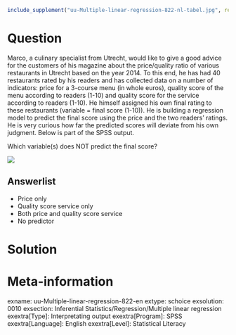 ```r
include_supplement("uu-Multiple-linear-regression-822-nl-tabel.jpg", recursive = TRUE)
```

Question
========
Marco, a culinary specialist from Utrecht, would like to give a good advice for the customers of his magazine about the price/quality ratio of various restaurants in Utrecht based on the year 2014. To this end, he has had 40 restaurants rated by his readers and has collected data on a number of indicators: price for a 3-course menu (in whole euros), quality score of the menu according to readers (1-10) and quality score for the service according to readers (1-10). He himself assigned his own final rating to these restaurants (variable = final score (1-10)). He is building a regression model to predict the final score using the price and the two readers' ratings. He is very curious how far the predicted scores will deviate from his own judgment. Below is part of the SPSS output.

Which variable(s) does NOT predict the final score?


![](uu-Multiple-linear-regression-822-nl-tabel.jpg)

Answerlist
----------
* Price only
* Quality score service only
* Both price and quality score service
* No predictor


Solution
========

Meta-information
================
exname: uu-Multiple-linear-regression-822-en
extype: schoice
exsolution: 0010
exsection: Inferential Statistics/Regression/Multiple linear regression
exextra[Type]: Interpretating output
exextra[Program]: SPSS
exextra[Language]: English
exextra[Level]: Statistical Literacy
